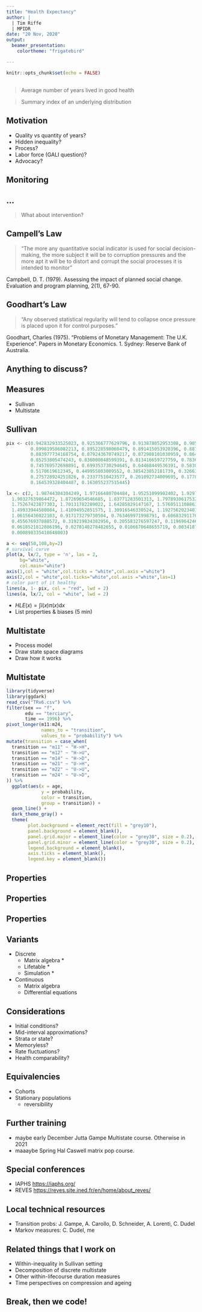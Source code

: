 ```yaml
---
title: "Health Expectancy"
author: |
  | Tim Riffe
  | MPIDR
date: "20 Nov, 2020"
output: 
  beamer_presentation:
    colortheme: "frigatebird"

---
```


```r
knitr::opts_chunk$set(echo = FALSE)
```

## 

\Large
> Average number of years lived in good health

\pause

> Summary index of an underlying distribution

## Motivation

- Quality vs quantity of years?
- Hidden inequality?
- Process?
- Labor force (GALI question)?
- Advocacy?

## Monitoring

\begin{center}
\includegraphics[width=11cm]{Healthy-life-years-at-birth_04_04_20.png}
\end{center}

## ...

\Large
> What about intervention?

## Campell's Law

> “The more any quantitative social indicator is used for social decision-making, the more subject it will be to corruption pressures and the more apt it will be to distort and corrupt the social processes it is intended to monitor”

\footnotesize
Campbell, D. T. (1979). Assessing the impact of planned social change. Evaluation and program planning, 2(1), 67-90.

## Goodhart's Law

> “Any observed statistical regularity will tend to collapse once pressure is placed upon it for control purposes.”

\footnotesize
Goodhart, Charles (1975). "Problems of Monetary Management: The U.K. Experience". Papers in Monetary Economics. 1. Sydney: Reserve Bank of Australia.

## Anything to discuss?

## Measures

- Sullivan
- Multistate

## Sullivan 
```r
pix <- c(0.942832933525023, 0.925366777629796, 0.913878052953308, 0.905779576715131, 
         0.899819586082213, 0.895228598060479, 0.891415053920396, 0.887843431788832, 
         0.883977734168754, 0.879243670749217, 0.872988101030959, 0.864422353013589, 
         0.85253805474243, 0.836000848599391, 0.813416659727759, 0.783638907018477, 
         0.745769572698891, 0.699353730294645, 0.64468449536391, 0.583095062238541, 
         0.5170619612345, 0.449955803009552, 0.385423852181739, 0.326631969263549, 
         0.275728924251826, 0.23377510423577, 0.201092734009695, 0.17782145726523, 
         0.164539328404487, 0.163055237515445)

lx <- c(2, 1.98744304104249, 1.97166480704484, 1.95251099982402, 1.92979047491913, 
  1.90327639864472, 1.87269654546685, 1.83771283501313, 1.7978930617532, 
  1.75267423877303, 1.70131782289022, 1.64285829147167, 1.57605111088635, 
  1.49933944580084, 1.41094952851575, 1.30916546330524, 1.19275620234035, 
  1.06156436022103, 0.917173279730504, 0.763469971998791, 0.606832911763207, 
  0.455676937888572, 0.319219834302956, 0.205583276597247, 0.119696424658899, 
  0.0618521812086196, 0.0278148278482655, 0.0106670648655719, 0.00341876365030296, 
  0.000898335418648003)

a <- seq(50,108,by=2)
# survival curve
plot(a, lx/2, type = 'n', las = 2,
     bg="white",
     col.main="white")
axis(1,col = "white",col.ticks = "white",col.axis ="white")
axis(2,col = "white",col.ticks="white",col.axis ="white",las=1)
# color part of it healthy
lines(a, 1- pix, col = "red", lwd = 2)
lines(a, lx/2, col = "white", lwd = 2)
```



- $HLE(x) = \int l(x)\pi(x) \mathrm{d}x$
- List properties \& biases (5 min)

## Multistate

- Process model
- Draw state space diagrams 
- Draw how it works 

## Multistate

```r
library(tidyverse)
library(ggdark)
read_csv("TRv6.csv") %>% 
filter(sex == "f",
       edu == "terciary",
       time == 1996) %>% 
pivot_longer(m11:m24, 
             names_to = "transition", 
             values_to = "probability") %>% 
mutate(transition = case_when(
  transition == "m11" ~ "H->H",
  transition == "m12" ~ "H->U",
  transition == "m14" ~ "H->D",
  transition == "m21" ~ "U->H",
  transition == "m22" ~ "U->U",
  transition == "m24" ~ "U->D",
)) %>% 
  ggplot(aes(x = age,
             y = probability,
             color = transition, 
             group = transition)) +
  geom_line() +
  dark_theme_gray() + 
  theme(
        plot.background = element_rect(fill = "grey10"),
        panel.background = element_blank(),
        panel.grid.major = element_line(color = "grey30", size = 0.2),
        panel.grid.minor = element_line(color = "grey30", size = 0.2),
        legend.background = element_blank(),
        axis.ticks = element_blank(),
        legend.key = element_blank())

```


## Properties

\begin{center}
\includegraphics[width=11cm]{chuttersnap-gts_Eh4g1lk-unsplash.jpg}
\end{center}

## Properties

\begin{center}
\includegraphics[width=11cm]{josh-withers-3mY4U7FIevc-unsplash.jpg}
\end{center}

## Properties

\begin{center}
\includegraphics[width=11cm]{nii-sx7kn7GNf6E-unsplash.jpg}
\end{center}

## Variants

- Discrete
  - Matrix algebra *
  - Lifetable *
  - Simulation *
- Continuous
  - Matrix algebra
  - Differential equations
  
## Considerations

- Initial conditions?
- Mid-interval approximations?
- Strata or state?
- Memoryless?
- Rate fluctuations?
- Health comparability?
  
## Equivalencies

- Cohorts
- Stationary populations
  - reversibility
  
## Further training

- maybe early December Jutta Gampe Multistate course. Otherwise in 2021
- maaaybe Spring Hal Caswell matrix pop course. 

## Special conferences

- IAPHS <https://iaphs.org/>
- REVES <https://reves.site.ined.fr/en/home/about_reves/>

## Local technical resources

- Transition probs: J. Gampe, A. Carollo, D. Schneider, A. Lorenti, C. Dudel
- Markov measures: C. Dudel, me

## Related things that I work on

- Within-inequality in Sullivan setting
- Decomposition of discrete multistate
- Other within-lifecourse duration measures
- Time perspectives on compression and ageing

## Break, then we code!

\begin{center}
\includegraphics[width=9cm]{is_it_worth_the_time.png}
\end{center}
